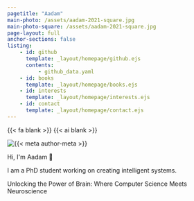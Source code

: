 ```yaml
---
pagetitle: "Aadam"
main-photo: /assets/aadam-2021-square.jpg
main-photo-square: /assets/aadam-2021-square.jpg
page-layout: full
anchor-sections: false
listing:
    - id: github
      template: _layout/homepage/github.ejs
      contents:
          - github_data.yaml
    - id: books
      template: _layout/homepage/books.ejs
    - id: interests
      template: _layout/homepage/interests.ejs
    - id: contact
      template: _layout/homepage/contact.ejs
---
```


{{< fa blank >}} {{< ai blank >}}

::: {.homepage}

```{=html}
<div class="card-container">
    <div class="profile-card home-card">
        <div class="grid">
            <div class="img-container">
                <img
                    src="/assets/image_animated.svg"
                    alt="{{< meta author-meta >}}"
                />
            </div>
            <div class="bio-container">
                <p class="greeting">
                Hi, I'm Aadam <span style="white-space: nowrap;">👋</span>
                </p>
                <p class="tagline">
                I am a PhD student working on creating intelligent systems.
                </p>
                <p class="mission">
                Unlocking the Power of Brain: Where Computer Science Meets Neuroscience
                </p>
          </div> 
        </div>
    </div>
</div>
```


::: {.grid .my-4}


::: {.g-col-12 .g-col-md-6 .w-full .h-full}

::: {#github .w-full .h-full .pb-0}
:::

:::

::: {.g-col-12 .g-col-md-6 .w-full .h-full}

::: {#books .w-full .h-full .pb-0}
:::

:::

:::

::: {.grid}


::: {.g-col-12 .g-col-md-6 .w-full .h-full}

::: {#interests .w-full .h-full .pb-0}
:::

:::

::: {.g-col-12 .g-col-md-6 .w-full .h-full}

::: {#contact .w-full .h-full .pb-0}
:::

:::

:::

:::

